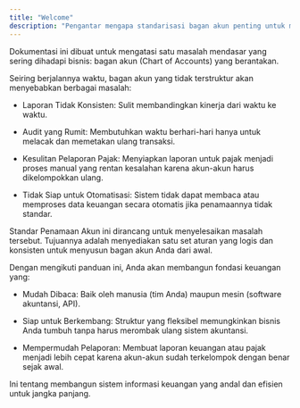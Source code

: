 ```yaml
---
title: "Welcome" 
description: "Pengantar mengapa standarisasi bagan akun penting untuk masa depan bisnis Anda."
---
```

Dokumentasi ini dibuat untuk mengatasi satu masalah mendasar yang sering dihadapi bisnis: bagan akun (Chart of Accounts) yang berantakan.

Seiring berjalannya waktu, bagan akun yang tidak terstruktur akan menyebabkan berbagai masalah:

- Laporan Tidak Konsisten: Sulit membandingkan kinerja dari waktu ke waktu.

- Audit yang Rumit: Membutuhkan waktu berhari-hari hanya untuk melacak dan memetakan ulang transaksi.

- Kesulitan Pelaporan Pajak: Menyiapkan laporan untuk pajak menjadi proses manual yang rentan kesalahan karena akun-akun harus dikelompokkan ulang.

- Tidak Siap untuk Otomatisasi: Sistem tidak dapat membaca atau memproses data keuangan secara otomatis jika penamaannya tidak standar.

Standar Penamaan Akun ini dirancang untuk menyelesaikan masalah tersebut. Tujuannya adalah menyediakan satu set aturan yang logis dan konsisten untuk menyusun bagan akun Anda dari awal.

Dengan mengikuti panduan ini, Anda akan membangun fondasi keuangan yang:

- Mudah Dibaca: Baik oleh manusia (tim Anda) maupun mesin (software akuntansi, API).

- Siap untuk Berkembang: Struktur yang fleksibel memungkinkan bisnis Anda tumbuh tanpa harus merombak ulang sistem akuntansi.

- Mempermudah Pelaporan: Membuat laporan keuangan atau pajak menjadi lebih cepat karena akun-akun sudah terkelompok dengan benar sejak awal.

Ini tentang membangun sistem informasi keuangan yang andal dan efisien untuk jangka panjang.
